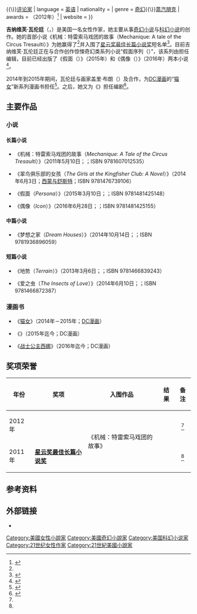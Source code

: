 {{NoteTA
|G1 = USComic
|G2 = Literature
}}
{{Infobox writer
| name          = 吉纳维芙·瓦伦廷
| image         = File:Genevieve Valentine by Gage Skidmore.jpg
| imagesize     = 200px
| caption       = 摄于2017年{{Link-en|神奇漫展|WonderCon}}
| original      = {{lang|en|Genevieve Valentine}}
| birthdate     = {{Birth year and age|1981}}<ref>{{cite web |title=Genevieve Valentine: Behind the Curtain |url=https://locusmag.com/2012/06/genevieve-valentine-behind-the-curtain/ |publisher=Locus SF Foundation |accessdate=2021-02-07 |archive-date=2017-07-02 |archive-url=https://web.archive.org/web/20170702123050/http://www.locusmag.com/Perspectives/2012/06/genevieve-valentine-behind-the-curtain/ |dead-url=no }}</ref>
| occupation    = [[小说家|小说家]]{{\}}{{Link-en|脚本 (漫画)|Script (comics)|漫画编剧}}{{\}}[[评论家|评论家]]
| language      = [[英语|英语]]
| nationality   = {{USA}}
| genre         = [[奇幻作品|奇幻]]{{\}}[[蒸汽朋克|蒸汽朋克]]
| awards        = {{Link-en|克劳福德奖|Crawford Award}}（2012年）<ref name="CrawfordAward">{{cite web |title=2012 Crawford Award Announced |url=https://locusmag.com/2012/01/2012-crawford-award-announced/ |publisher=Locus SF Foundation |accessdate=2021-02-07 |archive-date=2017-08-07 |archive-url=https://web.archive.org/web/20170807022559/http://www.locusmag.com/News/2012/01/2012-crawford-award-announced/ |dead-url=no }}</ref>
| website       = {{URL|https://www.genevievevalentine.com/}}
}}

'''吉纳维芙·瓦伦廷'''（{{Lang-en|Genevieve Valentine}}，{{bd|1981年||||catIdx=Valentine}}）是美国一名女性作家，她主要从事[[奇幻小说|奇幻小说]]与[[科幻小说|科幻小说]]的创作。她的首部小说《机械：特雷索马戏团的故事（Mechanique: A tale of the Circus Tresaulti）》为她赢得了{{Link-en|克劳福德奖|Crawford Award}}<ref name="CrawfordAward" />并入围了[[星云奖最佳长篇小说奖|星云奖最佳长篇小说奖]]短名单<ref name="SFWA">{{cite news |url=http://www.sfwa.org/2012/02/2011-nebula-awards-nominees-announced/ |title=2011 Nebula Awards Nominees Announced |work=[[美国科幻和奇幻作家协会|美国科幻和奇幻作家协会]] |date=2012-02-20 |deadurl=yes |archiveurl=https://web.archive.org/web/20120223043228/http://www.sfwa.org/2012/02/2011-nebula-awards-nominees-announced/ |archivedate=2012-02-23 |accessdate=2021-02-07 }}</ref>。目前吉纳维芙·瓦伦廷正在与{{Link-en|画廊出版集团|Gallery Publishing Group|传奇出版社}}合作创作惊悚奇幻类系列小说“假面序列（{{lang|en|The Persona Sequence}}）”，该系列由{{Link-en|纳瓦·沃尔夫|Navah Wolfe}}担任编辑，目前已经出版了《假面（{{lang|en|Persona}}）》（2015年）和《偶像（{{lang|en|Icon}}）》（2016年）两本小说<ref>{{cite web |title=The Persona Sequence |url=https://www.simonandschuster.com/series/The-Persona-Sequence |publisher=[[西蒙與舒斯特|西蒙与舒斯特出版集团]] |accessdate=2021-02-07 |archive-date=2018-01-23 |archive-url=https://web.archive.org/web/20180123131631/http://www.simonandschuster.com/series/The-Persona-Sequence |dead-url=no }}</ref>。

2014年到2015年期间，瓦伦廷与画家盖里·布朗（{{lang|en|Garry Brown}}）及{{Link-en|大卫·墨西拿|David Messina}}合作，为[[DC漫画|DC漫画]]的“[[猫女|猫女]]”新系列漫画书担任{{Link-en|脚本 (漫画)|Script (comics)|漫画编剧}}<ref>{{cite web |author1=Rob Bricken |title=First Details On DC’s Klarion The Witch Boy Comic And All-New Catwoman |url=https://io9.com/first-details-on-dc-s-klarion-the-witch-boy-comic-and-a-1601697487 |publisher=[[Gizmodo|Gizmodo]] |accessdate=2021-02-07 |archive-date=2015-09-15 |archive-url=https://web.archive.org/web/20150915061736/http://io9.com/first-details-on-dc-s-klarion-the-witch-boy-comic-and-a-1601697487 |dead-url=no }}</ref>。之后，她又为《{{Link-en|蝙蝠侠与罗宾：不朽传奇|Batman and Robin Eternal}}》担任编剧<ref>{{cite web |title=Genevieve Valentine @ DC |url=http://www.dccomics.com/talent/genevieve-valentine |publisher=[[DC漫画|DC漫画]] |accessdate=2021-02-07 |archive-date=2021-02-17 |archive-url=https://web.archive.org/web/20210217134309/https://www.dccomics.com/talent/genevieve-valentine |dead-url=no }}</ref>。

== 主要作品 ==
=== 小说 ===
==== 长篇小说 ====
* 《机械：特雷索马戏团的故事（''Mechanique: A Tale of the Circus Tresaulti''）》（2011年5月10日；{{Link-en|优质图书|Prime Books}}；ISBN 9781607012535）

* 《翠鸟俱乐部的女孩（''The Girls at the Kingfisher Club: A Novel''）》（2014年6月3日；[[西蒙与舒斯特|西蒙与舒斯特]]；ISBN 9781476739106）

* 《假面（''Persona''）》（2015年3月10日；{{Link-en|画廊出版集团|Gallery Publishing Group|传奇出版社}}；ISBN 9781481425148）

* 《偶像（''Icon''）》（2016年6月28日；{{Link-en|画廊出版集团|Gallery Publishing Group|传奇出版社}}；ISBN 9781481425155）

==== 中篇小说 ====
* 《梦想之家（''Dream Houses''）》（2014年10月14日；{{Link-en|华盛顿科幻协会|Washington Science Fiction Association}}；ISBN 9781936896059）

==== 短篇小说 ====
* 《地势（''Terrain''）》（2013年3月6日；{{Link-en|汤姆·达赫迪|Tom Doherty|汤姆·达赫迪合伙}}；ISBN 9781466839243）

* 《爱之虫（''The Insects of Love''）》（2014年6月10日；{{Link-en|汤姆·达赫迪|Tom Doherty|汤姆·达赫迪合伙}}；ISBN 9781466872387）

=== 漫画书 ===
* 《[[猫女|猫女]]》（2014年－2015年；[[DC漫画|DC漫画]]）

* 《{{Link-en|蝙蝠侠与罗宾：不朽传奇|Batman and Robin Eternal}}》（2015年迄今；DC漫画）

* 《[[战士公主西娜|战士公主西娜]]》（2016年迄今；DC漫画）

== 奖项荣誉 ==
{| class="wikitable" style="width:40%; text-align:left;"
|-
! 年份
! 奖项
! 入围作品
! 结果
! 备注
|-
! 2012年
| '''{{Link-en|克劳福德奖|Crawford Award}}'''
| rowspan=2 | 《机械：特雷索马戏团的故事》
| {{won}}
| align=center | <ref name="CrawfordAward" />
|-
! 2011年
| '''[[星云奖最佳长篇小说奖|星云奖最佳长篇小说奖]]'''
| {{nom}}
| align=center | <ref name="SFWA" />
|}

== 参考资料 ==
{{Portal|美国|小说|ACG|人物}}

{{ReflistH}}
{{Reflist}}
{{ReflistF}}

== 外部链接 ==
* {{Official website|https://www.genevievevalentine.com/}}{{en}}

{{Authority control}}
{{DEFAULTSORT:Valentine, Genevieve}}

[[Category:美國女性小說家|Category:美國女性小說家]]
[[Category:美國奇幻小說家|Category:美國奇幻小說家]]
[[Category:美国科幻小说家|Category:美国科幻小说家]]
[[Category:21世纪女性作家|Category:21世纪女性作家]]
[[Category:21世紀美國小說家|Category:21世紀美國小說家]]